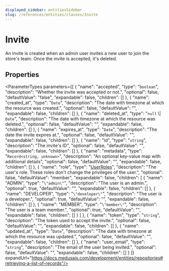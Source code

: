 ```yaml
---
displayed_sidebar: entitiesSidebar
slug: /references/entities/classes/Invite
---
```



# Invite

An invite is created when an admin user invites a new user to join the store's team. Once the invite is accepted, it's deleted.

## Properties

<ParameterTypes parameters={[
  {
    "name": "accepted",
    "type": "`boolean`",
    "description": "Whether the invite was accepted or not.",
    "optional": false,
    "defaultValue": "false",
    "expandable": false,
    "children": []
  },
  {
    "name": "created_at",
    "type": "`Date`",
    "description": "The date with timezone at which the resource was created.",
    "optional": false,
    "defaultValue": "",
    "expandable": false,
    "children": []
  },
  {
    "name": "deleted_at",
    "type": "`null` \\| `Date`",
    "description": "The date with timezone at which the resource was deleted.",
    "optional": false,
    "defaultValue": "",
    "expandable": false,
    "children": []
  },
  {
    "name": "expires_at",
    "type": "`Date`",
    "description": "The date the invite expires at.",
    "optional": false,
    "defaultValue": "",
    "expandable": false,
    "children": []
  },
  {
    "name": "id",
    "type": "`string`",
    "description": "The invite's ID",
    "optional": false,
    "defaultValue": "",
    "expandable": false,
    "children": []
  },
  {
    "name": "metadata",
    "type": "`Record<string, unknown>`",
    "description": "An optional key-value map with additional details",
    "optional": false,
    "defaultValue": "",
    "expandable": false,
    "children": []
  },
  {
    "name": "role",
    "type": "[UserRoles](../enums/entities.UserRoles.mdx)",
    "description": "The user's role. These roles don't change the privileges of the user.",
    "optional": false,
    "defaultValue": "member",
    "expandable": false,
    "children": [
      {
        "name": "ADMIN",
        "type": "`\"admin\"`",
        "description": "The user is an admin.",
        "optional": true,
        "defaultValue": "",
        "expandable": false,
        "children": []
      },
      {
        "name": "DEVELOPER",
        "type": "`\"developer\"`",
        "description": "The user is a developer.",
        "optional": true,
        "defaultValue": "",
        "expandable": false,
        "children": []
      },
      {
        "name": "MEMBER",
        "type": "`\"member\"`",
        "description": "The user is a team member.",
        "optional": true,
        "defaultValue": "",
        "expandable": false,
        "children": []
      }
    ]
  },
  {
    "name": "token",
    "type": "`string`",
    "description": "The token used to accept the invite.",
    "optional": false,
    "defaultValue": "",
    "expandable": false,
    "children": []
  },
  {
    "name": "updated_at",
    "type": "`Date`",
    "description": "The date with timezone at which the resource was updated.",
    "optional": false,
    "defaultValue": "",
    "expandable": false,
    "children": []
  },
  {
    "name": "user_email",
    "type": "`string`",
    "description": "The email of the user being invited.",
    "optional": false,
    "defaultValue": "",
    "expandable": false,
    "children": []
  }
]} expandUrl="https://docs.medusajs.com/development/entities/repositories#retrieving-a-list-of-records"/>
